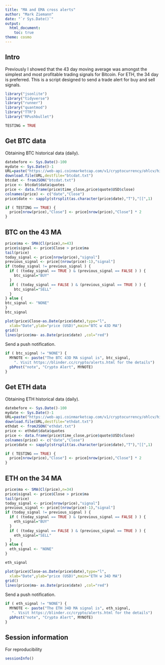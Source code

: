 ```yaml
---
title: "MA and EMA cross alerts"
author: "Mark Ziemann"
date: "`r Sys.Date()`"
output:
  html_document:
    toc: true
theme: cosmo
---
```


## Intro

Previously I showed that the 43 day moving average was amongst the simplest and most profitable trading signals for Bitcoin.
For ETH, the 34 day is preferred.
This is a script designed to send a trade alert for buy and sell signals.

```r

library("jsonlite")
library("tidyverse")
library("runner")
library("quantmod")
library("TTR")
library("RPushbullet")

TESTING = TRUE

```

## Get BTC data

Obtaining BTC historical data (daily).

```r

datebefore <- Sys.Date()-100
mydate <- Sys.Date()-1
URL=paste("https://web-api.coinmarketcap.com/v1/cryptocurrency/ohlcv/historical?symbol=BTC&convert=USD&interval=daily&time_start=",datebefore,"&time_end=",mydate,sep="")
download.file(URL,destfile="btcdat.txt")
btcdat <- fromJSON("btcdat.txt")
price <- btcdat$data$quotes
price <- data.frame(price$time_close,price$quote$USD$close)
colnames(price) <- c("date","Close")
price$date <- sapply(strsplit(as.character(price$date),"T"),"[[",1)

if ( TESTING == TRUE) {
  price[nrow(price),"Close"] <- price[nrow(price),"Close"] * 2
}

```

## BTC on the 43 MA

```r

price$ma <- SMA(Cl(price),n=43)
price$signal <- price$Close > price$ma
tail(price)
today_signal <- price[nrow(price),"signal"]
previous_signal <- price[(nrow(price)-1),"signal"]
if (today_signal != previous_signal ) {
  if ( (today_signal == TRUE ) & (previous_signal == FALSE ) ) {
    btc_signal="BUY"
  }
  if ( (today_signal == FALSE ) & (previous_signal == TRUE ) ) { 
    btc_signal="SELL"
  }
} else {
btc_signal <- "NONE"
}
btc_signal

plot(price$Close~as.Date(price$date),type="l",
  xlab="Date",ylab="price (USD)",main="BTC w 43D MA")
grid()
lines(price$ma~ as.Date(price$date) ,col="red")

```

Send a push notification.

```r

if ( btc_signal != "NONE") {
  MYNOTE <- paste("The BTC 43D MA signal is", btc_signal, 
    ". Visit https://blinder.cc/crypto/alerts.html for the details")
  pbPost("note", "Crypto Alert", MYNOTE)
}

```

## Get ETH data

Obtaining ETH historical data (daily).

```r

datebefore <- Sys.Date()-100
mydate <- Sys.Date()-1
URL=paste("https://web-api.coinmarketcap.com/v1/cryptocurrency/ohlcv/historical?symbol=ETH&convert=USD&interval=daily&time_start=",datebefore,"&time_end=",mydate,sep="")
download.file(URL,destfile="ethdat.txt")
ethdat <- fromJSON("ethdat.txt")
price <- ethdat$data$quotes
price <- data.frame(price$time_close,price$quote$USD$close)
colnames(price) <- c("date","Close")
price$date <- sapply(strsplit(as.character(price$date),"T"),"[[",1)

if ( TESTING == TRUE) {
  price[nrow(price),"Close"] <- price[nrow(price),"Close"] * 2
}

```

## ETH on the 34 MA

```r

price$ma <- SMA(Cl(price),n=34)
price$signal <- price$Close > price$ma
tail(price)
today_signal <- price[nrow(price),"signal"]
previous_signal <- price[(nrow(price)-1),"signal"]
if (today_signal != previous_signal ) {
  if ( (today_signal == TRUE ) & (previous_signal == FALSE ) ) {
    eth_signal="BUY"
  }
  if ( (today_signal == FALSE ) & (previous_signal == TRUE ) ) {
    eth_signal="SELL"
  }
} else {
  eth_signal <- "NONE"
}

eth_signal

plot(price$Close~as.Date(price$date),type="l",
  xlab="Date",ylab="price (USD)",main="ETH w 34D MA")
grid()
lines(price$ma~ as.Date(price$date) ,col="red")

```

Send a push notification.

```r

if ( eth_signal != "NONE") {
  MYNOTE <- paste("The ETH 34D MA signal is", eth_signal,
   ". Visit https://blinder.cc/crypto/alerts.html for the details")
  pbPost("note", "Crypto Alert", MYNOTE)
}

```

## Session information

For reproducibility

```r

sessionInfo()

```
